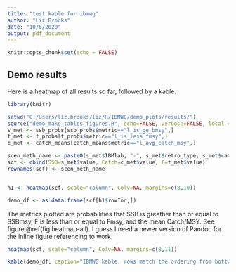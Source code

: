 ```yaml
---
title: "test kable for ibmwg"
author: "Liz Brooks"
date: "10/6/2020"
output: pdf_document
---
```


```r
knitr::opts_chunk$set(echo = FALSE)
```


## Demo results

Here is a heatmap of all results so far, followed by a kable.

``` r
library(knitr)

setwd("C:/Users/liz.brooks/liz/R/IBMWG/demo_plots/results/")
source("demo_make_tables_figures.R", echo=FALSE, verbose=FALSE, local = knitr::knit_global())
s_met <- ssb_probs[ssb_probs$metric=="l_is_ge_bmsy",]
f_met <- f_probs[f_probs$metric=="l_is_less_fmsy",]
c_met <- catch_means[catch_means$metric=="l_avg_catch_msy",]

scen_meth_name <- paste0(s_met$IBMlab, "-", s_met$retro_type, s_met$catch.mult, "-F", s_met$Fhist, "-sel", s_met$n_selblocks )
scf <- cbind(SSB=s_met$value, Catch=c_met$value, F=f_met$value)
rownames(scf) <- scen_meth_name


h1 <- heatmap(scf, scale="column", Colv=NA, margins=c(8,10))

demo_df <- as.data.frame(scf[h1$rowInd,])

```

The metrics plotted are probabilities that SSB is greather than or equal to SSBmsy, F is less than or equal to Fmsy, and the mean Catch/MSY. See figure \@ref(fig:heatmap-all).  I guess I need a newer version of Pandoc for the inline figure referencing to work.

```r
heatmap(scf, scale="column", Colv=NA, margins=c(8,11))

kable(demo_df, caption="IBMWG kable, rows match the ordering from bottom of heatmap to the top. Label is a concatenation of IBMlabel, retro_type, catch.mult, Fhist, and n_selblocks. Only every other label is displayed on the heatmap.  The name of ExpandSurvey_modified should be shortened to something like ExpSurv--I don't see anything named ExpandSurvey, so the 'modified' begs what the unmodified method is.")
```

